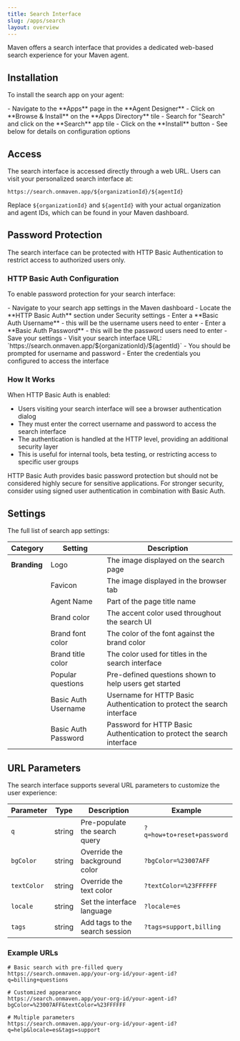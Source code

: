 ```yaml
---
title: Search Interface
slug: /apps/search
layout: overview
---
```


Maven offers a search interface that provides a dedicated web-based search experience for your Maven agent.

## Installation

To install the search app on your agent:

<Steps>
  <Step title="Locate the search app">
    - Navigate to the **Apps** page in the **Agent Designer**
    - Click on **Browse & Install** on the **Apps Directory** tile
    - Search for "Search" and click on the **Search** app tile
  </Step>
  <Step title="Install the app">
    - Click on the **Install** button
    - See below for details on configuration options
  </Step>
</Steps>

## Access

The search interface is accessed directly through a web URL. Users can visit your personalized search interface at:

```
https://search.onmaven.app/${organizationId}/${agentId}
```

Replace `${organizationId}` and `${agentId}` with your actual organization and agent IDs, which can be found in your Maven dashboard.

## Password Protection

The search interface can be protected with HTTP Basic Authentication to restrict access to authorized users only.

### HTTP Basic Auth Configuration

To enable password protection for your search interface:

<Steps>
  <Step title="Configure Basic Auth in Maven Dashboard">
    - Navigate to your search app settings in the Maven dashboard
    - Locate the **HTTP Basic Auth** section under Security settings
    - Enter a **Basic Auth Username** - this will be the username users need to enter
    - Enter a **Basic Auth Password** - this will be the password users need to enter
    - Save your settings
  </Step>
  <Step title="Test Access">
    - Visit your search interface URL: `https://search.onmaven.app/${organizationId}/${agentId}`
    - You should be prompted for username and password
    - Enter the credentials you configured to access the interface
  </Step>
</Steps>

### How It Works

When HTTP Basic Auth is enabled:
- Users visiting your search interface will see a browser authentication dialog
- They must enter the correct username and password to access the search interface
- The authentication is handled at the HTTP level, providing an additional security layer
- This is useful for internal tools, beta testing, or restricting access to specific user groups

<Note>
HTTP Basic Auth provides basic password protection but should not be considered highly secure for sensitive applications. For stronger security, consider using signed user authentication in combination with Basic Auth.
</Note>

## Settings

The full list of search app settings:

| Category | Setting | Description |
|----------|---------|-------------|
| **Branding** | Logo | The image displayed on the search page |
| | Favicon | The image displayed in the browser tab |
| | Agent Name | Part of the page title name |
| | Brand color | The accent color used throughout the search UI |
| | Brand font color | The color of the font against the brand color |
| | Brand title color | The color used for titles in the search interface |
| | Popular questions | Pre-defined questions shown to help users get started |
| | Basic Auth Username | Username for HTTP Basic Authentication to protect the search interface |
| | Basic Auth Password | Password for HTTP Basic Authentication to protect the search interface |

## URL Parameters

The search interface supports several URL parameters to customize the user experience:

| Parameter | Type | Description | Example |
|-----------|------|-------------|---------|
| `q` | string | Pre-populate the search query | `?q=how+to+reset+password` |
| `bgColor` | string | Override the background color | `?bgColor=%23007AFF` |
| `textColor` | string | Override the text color | `?textColor=%23FFFFFF` |
| `locale` | string | Set the interface language | `?locale=es` |
| `tags` | string | Add tags to the search session | `?tags=support,billing` |

### Example URLs

```
# Basic search with pre-filled query
https://search.onmaven.app/your-org-id/your-agent-id?q=billing+questions

# Customized appearance
https://search.onmaven.app/your-org-id/your-agent-id?bgColor=%23007AFF&textColor=%23FFFFFF

# Multiple parameters
https://search.onmaven.app/your-org-id/your-agent-id?q=help&locale=es&tags=support
```

